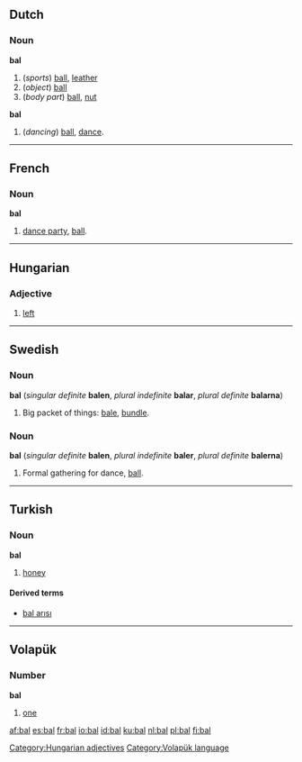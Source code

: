 ==Dutch==

===Noun===
{{nl-noun|ballen|balletje}}
'''bal''' {{m}}
# (''sports'') [[ball]], [[leather]]
# (''object'') [[ball]]
# (''body part'') [[ball]], [[nut]]

{{nl-noun|bals|balletje}}
'''bal''' {{n}}
# (''dancing'') [[ball]], [[dance]].


----

==French==
===Noun===
'''bal''' {{m}}
# [[dance party]], [[ball]].


----

==Hungarian==

===Adjective===

# [[left]]

[[Category:Hungarian adjectives]]


----

==Swedish==
===Noun===
'''bal''' {{c}} (''singular definite'' '''balen''', ''plural indefinite'' '''balar''', ''plural definite'' '''balarna''')

# Big packet of things: [[bale]], [[bundle]].

===Noun===
'''bal''' {{c}} (''singular definite'' '''balen''', ''plural indefinite'' '''baler''', ''plural definite'' '''balerna''')

# Formal gathering for dance, [[ball]].


----

==Turkish==
===Noun===
'''bal'''
# [[honey]]

====Derived terms====
*[[bal arısı]]

----

==Volapük==
===Number===
'''bal'''

# [[one]]

[[Category:Volapük language]]

[[af:bal]]
[[es:bal]]
[[fr:bal]]
[[io:bal]]
[[id:bal]]
[[ku:bal]]
[[nl:bal]]
[[pl:bal]]
[[fi:bal]]